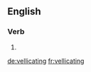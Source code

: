 
==English==

===Verb===
{{head|en|present participle}}

# {{present participle of|vellicate|lang=en|nocat=1}}

[[de:vellicating]]
[[fr:vellicating]]